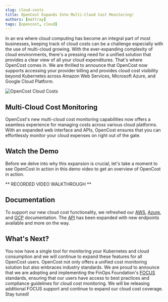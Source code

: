 ```yaml
---
slug: cloud-costs
title: OpenCost Expands Into Multi-Cloud Cost Monitoring!
authors: [mattray]
tags: [opencost, cloud]
---
```


In an era where cloud computing has become an integral part of most businesses, keeping track of cloud costs can be a challenge especially with the use of multi-cloud growing. With the ever-expanding complexity of cloud environments, there's a pressing need for a unified solution that provides a clear view of all your cloud expenditures. That's where OpenCost comes in. We are thrilled to announce that OpenCost now supports accessing your provider billing and provides cloud cost visibility beyond Kubernetes across Amazon Web Services, Microsoft Azure, and Google Cloud Platform.

![OpenCost Cloud Costs](./img/screenshot.png)

## Multi-Cloud Cost Monitoring

OpenCost's new multi-cloud cost monitoring capabilities now offers a seamless experience for managing costs across various cloud platforms. With an expanded web interface and APIs, OpenCost ensures that you can effortlessly monitor your cloud expenses on  right out of the gate.

## Watch the Demo

Before we delve into why this expansion is crucial, let's take a moment to see OpenCost in action in this demo video to get an overview of OpenCost in action.

** RECORDED VIDEO WALKTHROUGH **

## Documentation

To support our new cloud cost functionality, we refreshed our [AWS](https://www.opencost.io/docs/configuration/AWS), [Azure](https://www.opencost.io/docs/configuration/azure-prices), and [GCP](https://www.opencost.io/docs/configuration/gcp-opencost) documentation. The [API](https://www.opencost.io/docs/integrations/api) has been expanded with new endpoints available and more on the way.

## What's Next?

You now have a single tool for monitoring your Kubernetes and cloud consumption and we will continue to expand these features for all OpenCost users. OpenCost not only offers a unified cost monitoring solution but also embraces industry standards. We are proud to announce that we are adopting and implementing the FinOps Foundation's [FOCUS](https://focus.finops.org/) standards, ensuring that our users have access to best practices and compliance guidelines for cloud cost monitoring. We will be releasing additional FOCUS support and continue to expand our cloud cost coverage. Stay tuned!
